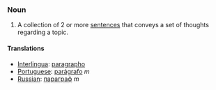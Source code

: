 ===Noun===
#A collection of 2 or more [[sentence]]s that conveys a set of thoughts regarding a topic.

====Translations====
*[[Interlingua]]: [[paragrapho]]
*[[Portuguese]]: [[parágrafo]] ''m''
*[[Russian]]: [[параграф]] ''m''